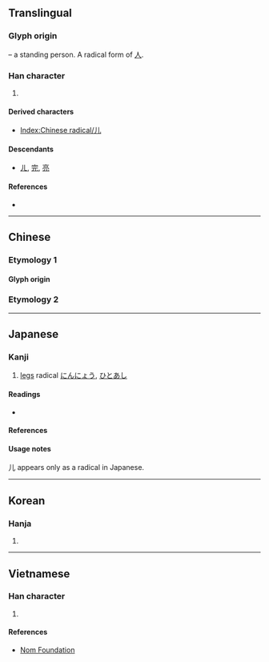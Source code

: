 {{also|ㄦ|几|兒}}
{{character info/new}}
==Translingual==
{{Han simplified forms|兒|児|儿}}
{{stroke order|type=animate}}

===Glyph origin===
{{Han etyl}}
{{liushu|p}} – a standing person. A radical form of [[人]].

===Han character===
{{Han char|rn=10|rad=儿|as=00|sn=2|four=22010|canj=LU|ids=⿰丿乚}}

# {{mul-kangxi radical-def}}

====Derived characters====
* [[Index:Chinese radical/儿]]

====Descendants====
* [[ㄦ]], [[完]], [[亮]]

====References====
* {{Han ref|kx=0123.010|dkj=01336|dj=0257.210|hdz=10264.040|uh=513F|ud=20799|bh=A449|bd=42057}}

----

==Chinese==

===Etymology 1===
====Glyph origin====
{{Han simp|兒|f=臼|t=&nbsp;}}
{{zh-see|兒||child, son}}

===Etymology 2===
{{zh-see|人|v}}

----

==Japanese==

===Kanji===
{{ja-kanji|grade=r|rs=儿00}}

# [[legs]] radical [[にんにょう]], [[ひとあし]]

====Readings====
* {{ja-readings|on=[[じん]] (jin), [[にん]] (nin)|kun=[[がい]] (gai), [[にんにょう]] (ninnyou)}}

====References====
{{ja-kref
|jis=5139
|ku=4925
|shift=9958
|euc=D1B9
|freq=''radical''
|nelson=''not listed''
|newnelson=340
|halpern=4
|kld=''not listed''
|heisig=''not listed''
|tuttle=0a2.2
}}

====Usage notes====
儿 appears only as a radical in Japanese.

----

==Korean==

===Hanja===
{{ko-hanja|hangeul=[[인]], [[궤]]|rv=in, gwe|mr=in, kwe}}

# {{defn|lang=ko|sort=儿00}}

----

==Vietnamese==

===Han character===
{{vi-hantu|[[nhân]], [[nhi]]|rs=儿00}}

# {{defn|lang=vi|sort=儿00}}

====References====
* [http://nomfoundation.org/common/nom_details.php?codepoint=513f Nom Foundation]